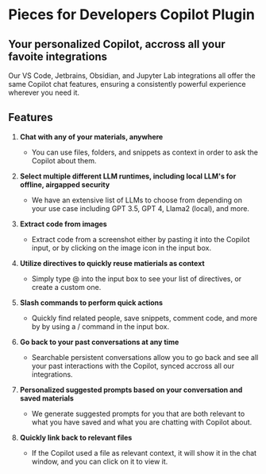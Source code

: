 # Pieces for Developers Copilot Plugin

## Your personalized Copilot, accross all your favoite integrations

Our VS Code, Jetbrains, Obsidian, and Jupyter Lab integrations all offer the same Copilot chat features, ensuring a consistently powerful experience wherever you need it.

## Features

1. **Chat with any of your materials, anywhere**
    - You can use files, folders, and snippets as context in order to ask the Copilot about them.

2. **Select multiple different LLM runtimes, including local LLM's for offline, airgapped security**
    - We have an extensive list of LLMs to choose from depending on your use case including GPT 3.5, GPT 4, Llama2 (local), and more.

3. **Extract code from images**
    - Extract code from a screenshot either by pasting it into the Copilot input, or by clicking on the image icon in the input box.

4. **Utilize directives to quickly reuse matierials as context**
    - Simply type @ into the input box to see your list of directives, or create a custom one.

5. **Slash commands to perform quick actions**
    - Quickly find related people, save snippets, comment code, and more by by using a / command in the input box.

6. **Go back to your past conversations at any time**
    - Searchable persistent conversations allow you to go back and see all your past interactions with the Copilot, synced accross all our integrations.

7. **Personalized suggested prompts based on your conversation and saved materials**
    - We generate suggested prompts for you that are both relevant to what you have saved and what you are chatting with Copilot about.

8. **Quickly link back to relevant files**
    - If the Copilot used a file as relevant context, it will show it in the chat window, and you can click on it to view it.
